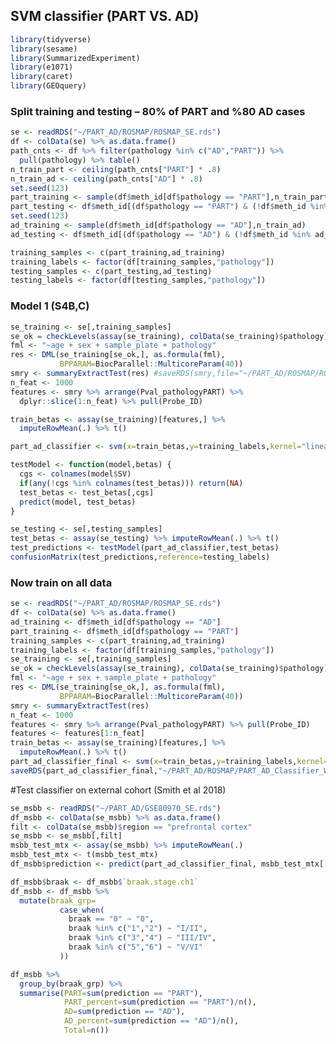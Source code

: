 ## SVM classifier (PART VS. AD) 

```r
library(tidyverse)
library(sesame)
library(SummarizedExperiment)
library(e1071)
library(caret)
library(GEOquery)
```

### Split training and testing -- 80% of PART and %80 AD cases
```r
se <- readRDS("~/PART_AD/ROSMAP/ROSMAP_SE.rds")
df <- colData(se) %>% as.data.frame()
path_cnts <- df %>% filter(pathology %in% c("AD","PART")) %>% 
  pull(pathology) %>% table()
n_train_part <- ceiling(path_cnts["PART"] * .8)
n_train_ad <- ceiling(path_cnts["AD"] * .8)
set.seed(123)
part_training <- sample(df$meth_id[df$pathology == "PART"],n_train_part)
part_testing <- df$meth_id[(df$pathology == "PART") & (!df$meth_id %in% part_training)]
set.seed(123)
ad_training <- sample(df$meth_id[df$pathology == "AD"],n_train_ad)
ad_testing <- df$meth_id[(df$pathology == "AD") & (!df$meth_id %in% ad_training)]

training_samples <- c(part_training,ad_training)
training_labels <- factor(df[training_samples,"pathology"])
testing_samples <- c(part_testing,ad_testing)
testing_labels <- factor(df[testing_samples,"pathology"])
```


### Model 1 (S4B,C)
```r
se_training <- se[,training_samples]
se_ok = checkLevels(assay(se_training), colData(se_training)$pathology)
fml <- "~age + sex + sample_plate + pathology"
res <- DML(se_training[se_ok,], as.formula(fml),
           BPPARAM=BiocParallel::MulticoreParam(40))
smry <- summaryExtractTest(res) #saveRDS(smry,file="~/PART_AD/ROSMAP/ROSMAP_SVM_pretrain_features.rds")
n_feat <- 1000
features <- smry %>% arrange(Pval_pathologyPART) %>% 
  dplyr::slice(1:n_feat) %>% pull(Probe_ID)

train_betas <- assay(se_training)[features,] %>% 
  imputeRowMean(.) %>% t()

part_ad_classifier <- svm(x=train_betas,y=training_labels,kernel="linear")

testModel <- function(model,betas) {
  cgs <- colnames(model$SV)
  if(any(!cgs %in% colnames(test_betas))) return(NA)
  test_betas <- test_betas[,cgs]
  predict(model, test_betas)
}

se_testing <- se[,testing_samples]
test_betas <- assay(se_testing) %>% imputeRowMean(.) %>% t()
test_predictions <- testModel(part_ad_classifier,test_betas)
confusionMatrix(test_predictions,reference=testing_labels) 
```

### Now train on all data
```r
se <- readRDS("~/PART_AD/ROSMAP/ROSMAP_SE.rds")
df <- colData(se) %>% as.data.frame()
ad_training <- df$meth_id[df$pathology == "AD"] 
part_training <- df$meth_id[df$pathology == "PART"]
training_samples <- c(part_training,ad_training)
training_labels <- factor(df[training_samples,"pathology"])
se_training <- se[,training_samples]
se_ok = checkLevels(assay(se_training), colData(se_training)$pathology)
fml <- "~age + sex + sample_plate + pathology"
res <- DML(se_training[se_ok,], as.formula(fml),
           BPPARAM=BiocParallel::MulticoreParam(40))
smry <- summaryExtractTest(res)
n_feat <- 1000
features <- smry %>% arrange(Pval_pathologyPART) %>% pull(Probe_ID)
features <- features[1:n_feat]
train_betas <- assay(se_training)[features,] %>% 
  imputeRowMean(.) %>% t()
part_ad_classifier_final <- svm(x=train_betas,y=training_labels,kernel="linear")
saveRDS(part_ad_classifier_final,"~/PART_AD/ROSMAP/PART_AD_Classifier_WC.rds")
```

#Test classifier on external cohort (Smith et al 2018)
```r
se_msbb <- readRDS("~/PART_AD/GSE80970_SE.rds")
df_msbb <- colData(se_msbb) %>% as.data.frame()
filt <- colData(se_msbb)$region == "prefrontal cortex"
se_msbb <- se_msbb[,filt]
msbb_test_mtx <- assay(se_msbb) %>% imputeRowMean(.) 
msbb_test_mtx <- t(msbb_test_mtx)
df_msbb$prediction <- predict(part_ad_classifier_final, msbb_test_mtx[,features])

df_msbb$braak <- df_msbb$`braak.stage.ch1`
df_msbb <- df_msbb %>%
  mutate(braak_grp=
           case_when(
             braak == "0" ~ "0",
             braak %in% c("1","2") ~ "I/II",
             braak %in% c("3","4") ~ "III/IV",
             braak %in% c("5","6") ~ "V/VI"
           )) 

df_msbb %>% 
  group_by(braak_grp) %>% 
  summarise(PART=sum(prediction == "PART"),
            PART_percent=sum(prediction == "PART")/n(),
            AD=sum(prediction == "AD"),
            AD_percent=sum(prediction == "AD")/n(),
            Total=n())
```
